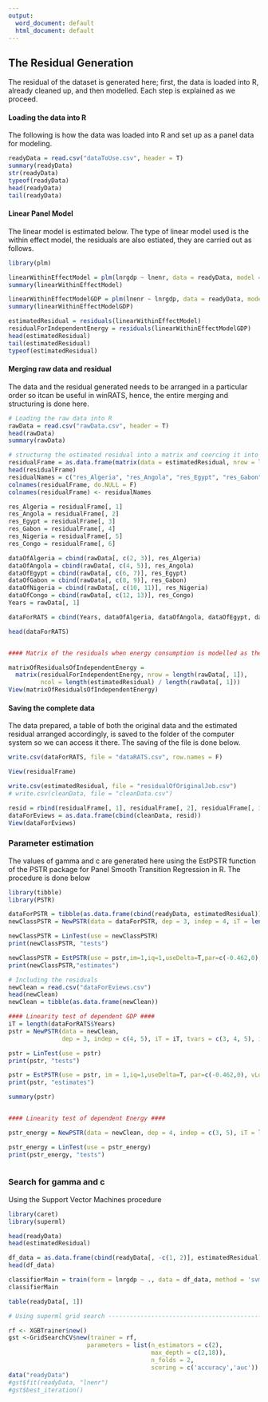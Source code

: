```yaml
---
output:
  word_document: default
  html_document: default
---
```

## The Residual Generation

The residual of the dataset is generated here; first, the data is loaded into R, already cleaned up, and then modelled. Each step is explained as we proceed.

#### Loading the data into R

The following is how the data was loaded into R and set up as a panel data for modeling.

```r
readyData = read.csv("dataToUse.csv", header = T)
summary(readyData)
str(readyData)
typeof(readyData)
head(readyData)
tail(readyData)
```

#### Linear Panel Model

The linear model is estimated below. The type of linear model used is the within effect model, the residuals are also estiated, they are carried out as follows.

```r
library(plm)

linearWithinEffectModel = plm(lnrgdp ~ lnenr, data = readyData, model = "within", effect = "time")
summary(linearWithinEffectModel)

linearWithinEffectModelGDP = plm(lnenr ~ lnrgdp, data = readyData, model = "within", effect = "time")
summary(linearWithinEffectModelGDP)

estimatedResidual = residuals(linearWithinEffectModel)
residualForIndependentEnergy = residuals(linearWithinEffectModelGDP)
head(estimatedResidual)
tail(estimatedResidual)
typeof(estimatedResidual)

```

#### Merging raw data and residual

The data and the residual generated needs to be arranged in a particular order so itcan be useful in winRATS, hence, the entire merging and structuring is done here.

```r
# Loading the raw data into R
rawData = read.csv("rawData.csv", header = T)
head(rawData)
summary(rawData)

# structurng the estimated residual into a matrix and coercing it into a data frame
residualFrame = as.data.frame(matrix(data = estimatedResidual, nrow = length(rawData[, 1]), ncol = (length(estimatedResidual) / length(rawData[, 1]))))
head(residualFrame)
residualNames = c("res_Algeria", "res_Angola", "res_Egypt", "res_Gabon", "res_Nigeria", "res_Congo")
colnames(residualFrame, do.NULL = F)
colnames(residualFrame) <- residualNames

res_Algeria = residualFrame[, 1]
res_Angola = residualFrame[, 2]
res_Egypt = residualFrame[, 3]
res_Gabon = residualFrame[, 4]
res_Nigeria = residualFrame[, 5]
res_Congo = residualFrame[, 6]

dataOfAlgeria = cbind(rawData[, c(2, 3)], res_Algeria)
dataOfAngola = cbind(rawData[, c(4, 5)], res_Angola)
dataOfEgypt = cbind(rawData[, c(6, 7)], res_Egypt)
dataOfGabon = cbind(rawData[, c(8, 9)], res_Gabon)
dataOfNigeria = cbind(rawData[, c(10, 11)], res_Nigeria)
dataOfCongo = cbind(rawData[, c(12, 13)], res_Congo)
Years = rawData[, 1]

dataForRATS = cbind(Years, dataOfAlgeria, dataOfAngola, dataOfEgypt, dataOfGabon, dataOfNigeria, dataOfCongo)

head(dataForRATS)


#### Matrix of the residuals when energy consumption is modelled as the independent variable ####

matrixOfResidualsOfIndependentEnergy = 
  matrix(residualForIndependentEnergy, nrow = length(rawData[, 1]), 
         ncol = length(estimatedResidual) / length(rawData[, 1]))
View(matrixOfResidualsOfIndependentEnergy)

```

#### Saving the complete data

The data prepared, a table of both the original data and the estimated residual arranged accordingly, is saved to the folder of the computer system so we can access it there. The saving of the file is done below.

```r
write.csv(dataForRATS, file = "dataRATS.csv", row.names = F)

View(residualFrame)

write.csv(estimatedResidual, file = "residualOfOriginalJob.csv")
# write.csv(cleanData, file = "cleanData.csv")

resid = rbind(residualFrame[, 1], residualFrame[, 2], residualFrame[, 3], residualFrame[, 4], residualFrame[, 5], residualFrame[, 6])
dataForEviews = as.data.frame(cbind(cleanData, resid))
View(dataForEviews)
```

### Parameter estimation

The values of gamma and c are generated here using the EstPSTR function of the PSTR package for Panel Smooth Transition Regression in R. The procedure is done below

```r
library(tibble)
library(PSTR)

dataForPSTR = tibble(as.data.frame(cbind(readyData, estimatedResidual)))
newClassPSTR = NewPSTR(data = dataForPSTR, dep = 3, indep = 4, iT = length(dataForRATS$Years), tvars = c(3, 4))

newClassPSTR = LinTest(use = newClassPSTR)
print(newClassPSTR, "tests")

newClassPSTR = EstPSTR(use = pstr,im=1,iq=1,useDelta=T,par=c(-0.462,0), vLower=4, vUpper=4, method = "L-BFGS-B")
print(newClassPSTR,"estimates")

# Including the residuals
newClean = read.csv("dataForEviews.csv")
head(newClean)
newClean = tibble(as.data.frame(newClean))

#### Linearity test of dependent GDP ####
iT = length(dataForRATS$Years)
pstr = NewPSTR(data = newClean,
               dep = 3, indep = c(4, 5), iT = iT, tvars = c(3, 4, 5), im = 3)

pstr = LinTest(use = pstr)
print(pstr, "tests")

pstr = EstPSTR(use = pstr, im = 1,iq=1,useDelta=T, par=c(-0.462,0), vLower=4, vUpper=4, method = "L-BFGS-B")
print(pstr, "estimates")

summary(pstr)


#### Linearity test of dependent Energy ####

pstr_energy = NewPSTR(data = newClean, dep = 4, indep = c(3, 5), iT = length(dataForRATS$Years), tvars = c(3, 4, 5), im = 3)

pstr_energy = LinTest(use = pstr_energy)
print(pstr_energy, "tests")



```

### Search for gamma and c
Using the Support Vector Machines procedure

```r
library(caret)
library(superml)

head(readyData)
head(estimatedResidual)

df_data = as.data.frame(cbind(readyData[, -c(1, 2)], estimatedResidual))
head(df_data)

classifierMain = train(form = lnrgdp ~ ., data = df_data, method = 'svmRadial')
classifierMain

table(readyData[, 1])

# Using superml grid search ------------------------------------------------

rf <- XGBTrainer$new()
gst <-GridSearchCV$new(trainer = rf,
                      parameters = list(n_estimators = c(2),
                                        max_depth = c(2,18)),
                                        n_folds = 2,
                                        scoring = c('accuracy','auc'))
data("readyData")
#gst$fit(readyData, "lnenr")
#gst$best_iteration()



```



